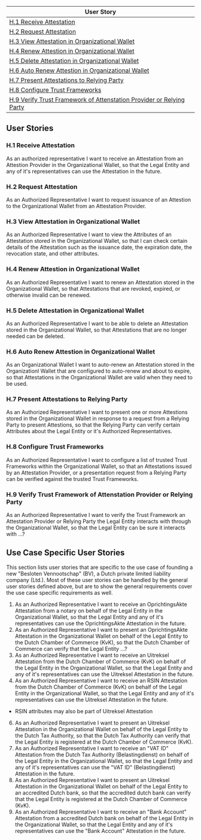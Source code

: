 
<Title size="large" variant="primary">
  User Stories - Holder
</Title>

| User Story                                                                                                                                   |
| -------------------------------------------------------------------------------------------------------------------------------------------- |
| [H.1 Receive Attestation](#h1-receive-attestation)                                                                                           |
| [H.2 Request Attestation](#h2-request-attestation)                                                                                           |
| [H.3 View Attestation in Organizational Wallet](#h3-view-attestation-in-organizational-wallet)                                               |
| [H.4 Renew Attestion in Organizational Wallet](#h4-renew-attestion-in-organizational-wallet)                                                 |
| [H.5 Delete Attestation in Organizational Wallet](#h5-delete-attestation-in-organizational-wallet)                                           |
| [H.6 Auto Renew Attestion in Organizational Wallet](#h6-auto-renew-attestion-in-organizational-wallet)                                       |
| [H.7 Present Attestations to Relying Party](#h7-present-attestations-to-relying-party)                                                       |
| [H.8 Configure Trust Frameworks](#h8-configure-trust-frameworks)                                                                             |
| [H.9 Verify Trust Framework of Attenstation Provider or Relying Party](#h9-verify-trust-framework-of-attenstation-provider-or-relying-party) |

## User Stories

### H.1 Receive Attestation

As an authorized representative I want to receive an Attestation from an Attestion Provider in the Organizational Wallet, so that the Legal Entity and any of it's representatives can use the Attestation in the future.

### H.2 Request Attestation

As an Authorized Representative I want to request issuance of an Attestion to the Organizational Wallet from an Attestation Provider.

### H.3 View Attestation in Organizational Wallet

As an Authorized Representative I want to view the Attributes of an Attestation stored in the Organizational Wallet, so that I can check certain details of the Attestation such as the issuance date, the expiration date, the revocation state, and other attributes.

### H.4 Renew Attestion in Organizational Wallet

As an Authorized Representative I want to renew an Attestation stored in the Organizational Wallet, so that Attestations that are revoked, expired, or otherwise invalid can be renewed.

### H.5 Delete Attestation in Organizational Wallet

As an Authorized Representative I want to be able to delete an Attestation stored in the Organizational Wallet, so that Attestations that are no longer needed can be deleted.

### H.6 Auto Renew Attestion in Organizational Wallet

As an Organizational Wallet I want to auto-renew an Attestation stored in the Organizationl Wallet that are configured to auto-renew and about to expire, so that Attestations in the Organizational Wallet are valid when they need to be used.

### H.7 Present Attestations to Relying Party

As an Authorized Representative I want to present one or more Attestions stored in the Organizational Wallet in response to a request from a Relying Party to present Attestions, so that the Relying Party can verify certain Attributes about the Legal Entity or it's Authorized Representatives.

### H.8 Configure Trust Frameworks

As an Authorized Representative I want to configure a list of trusted Trust Frameworks within the Organizational Wallet, so that an Attestations issued by an Attestation Provider, or a presentation request from a Relying Party can be verified against the trusted Trust Frameworks.

### H.9 Verify Trust Framework of Attenstation Provider or Relying Party

As an Authorized Representative I want to verify the Trust Framework an Attestation Provider or Relying Party the Legal Entity interacts with through the Organizational Wallet, so that the Legal Entity can be sure it interacts with ...?

## Use Case Specific User Stories

This section lists user stories that are specific to the use case of founding a new "Besloten Vennootschap" (BV), a Dutch private limited liability company (Ltd.). Most of these user stories can be handled by the general user stories defined above, but are to show the general requirements cover the use case specific requirements as well.

1. As an Authorized Representative I want to receive an OprichtingsAkte Attestation from a notary on behalf of the Legal Entity in the Organizational Wallet, so that the Legal Entity and any of it's representatives can use the OprichtingsAkte Attestation in the future.
2. As an Authorized Representative I want to present an OprichtingsAkte Attestation in the Organizational Wallet on behalf of the Legal Entity to the Dutch Chamber of Commerce (KvK), so that the Dutch Chamber of Commerce can verify that the Legal Entity ...?
3. As an Authorized Representative I want to receive an Uitreksel Attestation from the Dutch Chamber of Commerce (KvK) on behalf of the Legal Entity in the Organizational Wallet, so that the Legal Entity and any of it's representatives can use the Uitreksel Attestation in the future.
4. As an Authorized Representative I want to receive an RSIN Attestation from the Dutch Chamber of Commerce (KvK) on behalf of the Legal Entity in the Organizational Wallet, so that the Legal Entity and any of it's representatives can use the Uitreksel Attestation in the future.

- RSIN attributes may also be part of Uitreksel Attestation

6. As an Authorized Representative I want to present an Uitreksel Attestation in the Organizational Wallet on behalf of the Legal Entity to the Dutch Tax Authority, so that the Dutch Tax Authority can verify that the Legal Entity is registered at the Dutch Chamber of Commerce (KvK).
7. As an Authorized Representative I want to receive an "VAT ID" Attestation from the Dutch Tax Authority (Belastingdienst) on behalf of the Legal Entity in the Organizational Wallet, so that the Legal Entity and any of it's representatives can use the "VAT ID" (Belastingdienst) Attestation in the future.
8. As an Authorized Representative I want to present an Uitreksel Attestation in the Organizational Wallet on behalf of the Legal Entity to an accredited Dutch bank, so that the accredited dutch bank can verify that the Legal Entity is registered at the Dutch Chamber of Commerce (KvK).
9. As an Authorized Representative I want to receive an "Bank Account" Attestation from a accredited Dutch bank on behalf of the Legal Entity in the Organizational Wallet, so that the Legal Entity and any of it's representatives can use the "Bank Account" Attestation in the future.
